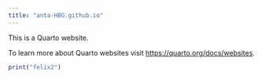 ```yaml
---
title: "anta-HBG.github.io"
---
```


This is a Quarto website.

To learn more about Quarto websites visit <https://quarto.org/docs/websites>.

```r
print("felix2")
```
